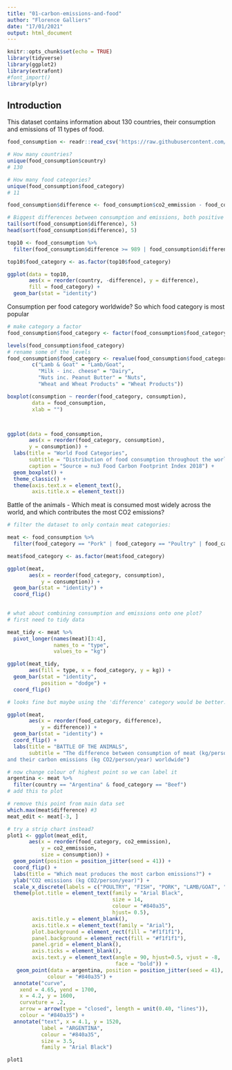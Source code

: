 ```yaml
---
title: "01-carbon-emissions-and-food"
author: "Florence Galliers"
date: "17/01/2021"
output: html_document
---
```


```r
knitr::opts_chunk$set(echo = TRUE)
library(tidyverse)
library(ggplot2)
library(extrafont)
#font_import()
library(plyr)
```

## Introduction

This dataset contains information about 130 countries, their consumption and emissions of 11 types of food.


```r
food_consumption <- readr::read_csv('https://raw.githubusercontent.com/rfordatascience/tidytuesday/master/data/2020/2020-02-18/food_consumption.csv')

# How many countries?
unique(food_consumption$country)
# 130

# How many food categories?
unique(food_consumption$food_category)
# 11

food_consumption$difference <- food_consumption$co2_emmission - food_consumption$consumption

# Biggest differences between consumption and emissions, both positive and negative?
tail(sort(food_consumption$difference), 5)
head(sort(food_consumption$difference), 5)

top10 <- food_consumption %>%
  filter(food_consumption$difference >= 989 | food_consumption$difference <= -132)

top10$food_category <- as.factor(top10$food_category)

ggplot(data = top10,
       aes(x = reorder(country, -difference), y = difference), 
       fill = food_category) +
  geom_bar(stat = "identity")

```

Consumption per food category worldwide?
So which food category is most popular 

```r

# make category a factor
food_consumption$food_category <- factor(food_consumption$food_category)

levels(food_consumption$food_category)
# rename some of the levels
food_consumption$food_category <- revalue(food_consumption$food_category,
        c("Lamb & Goat" = "Lamb/Goat",
          "Milk - inc. cheese" = "Dairy",
          "Nuts inc. Peanut Butter" = "Nuts",
          "Wheat and Wheat Products" = "Wheat Products"))

boxplot(consumption ~ reorder(food_category, consumption),
        data = food_consumption,
        xlab = "")



ggplot(data = food_consumption,
       aes(x = reorder(food_category, consumption),
       y = consumption)) +
  labs(title = "World Food Categories",
       subtitle = "Distribution of food consumption throughout the world",
       caption = "Source = nu3 Food Carbon Footprint Index 2018") +
  geom_boxplot() +
  theme_classic() +
  theme(axis.text.x = element_text(),
        axis.title.x = element_text()) 


```

Battle of the animals
- Which meat is consumed most widely across the world, and which contributes the most CO2 emissions?

```r
# filter the dataset to only contain meat categories:

meat <- food_consumption %>%
  filter(food_category == "Pork" | food_category == "Poultry" | food_category == "Beef" | food_category == "Lamb & Goat" | food_category == "Fish")

meat$food_category <- as.factor(meat$food_category)

ggplot(meat, 
       aes(x = reorder(food_category, consumption), 
           y = consumption)) +
  geom_bar(stat = "identity") +
  coord_flip()
  

# what about combining consumption and emissions onto one plot?
# first need to tidy data

meat_tidy <- meat %>%
  pivot_longer(names(meat)[3:4],
               names_to = "type",
               values_to = "kg")

ggplot(meat_tidy, 
       aes(fill = type, x = food_category, y = kg)) +
  geom_bar(stat = "identity",
           position = "dodge") +
  coord_flip()

# looks fine but maybe using the 'difference' category would be better.

ggplot(meat, 
       aes(x = reorder(food_category, difference), 
           y = difference)) +
  geom_bar(stat = "identity") +
  coord_flip() +
  labs(title = "BATTLE OF THE ANIMALS",
       subtitle = "The difference between consumption of meat (kg/person/year) 
and their carbon emissions (kg CO2/person/year) worldwide")

# now change colour of highest point so we can label it
argentina <- meat %>%
  filter(country == "Argentina" & food_category == "Beef")
# add this to plot

# remove this point from main data set
which.max(meat$difference) #3
meat_edit <- meat[-3, ]

# try a strip chart instead?
plot1 <- ggplot(meat_edit, 
       aes(x = reorder(food_category, co2_emmission), 
           y = co2_emmission, 
           size = consumption)) +
  geom_point(position = position_jitter(seed = 41)) +
  coord_flip() +
  labs(title = "Which meat produces the most carbon emissions?") +
  ylab("CO2 emissions (kg CO2/person/year)") +
  scale_x_discrete(labels = c("POULTRY", "FISH", "PORK", "LAMB/GOAT", "BEEF")) +
  theme(plot.title = element_text(family = "Arial Black", 
                                  size = 14, 
                                  colour = "#840a35",
                                  hjust= 0.5),
        axis.title.y = element_blank(),
        axis.title.x = element_text(family = "Arial"),
        plot.background = element_rect(fill = "#f1f1f1"),
        panel.background = element_rect(fill = "#f1f1f1"),
        panel.grid = element_blank(),
        axis.ticks = element_blank(),
        axis.text.y = element_text(angle = 90, hjust=0.5, vjust = -8,
                                   face = "bold")) +
   geom_point(data = argentina, position = position_jitter(seed = 41), 
             colour = "#840a35") +
  annotate("curve",
    xend = 4.65, yend = 1700,
    x = 4.2, y = 1600,
    curvature = .2,
    arrow = arrow(type = "closed", length = unit(0.40, "lines")),
    colour = "#840a35") +
  annotate("text", x = 4.1, y = 1520,
           label = "ARGENTINA",
           colour = "#840a35",
           size = 3.5,
           family = "Arial Black")

plot1
 


```

